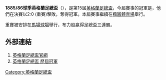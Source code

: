 '''1885/86球季英格蘭足總盃'''（{{lang-en|FA Cup}}），是第15屆[[英格蘭足總盃|英格蘭足總盃]]，今屆賽事的冠軍是{{fc|布力般流浪}}，他們在決賽以2:0 (重賽)擊敗{{fc|西布朗}}，奪得冠軍。本屆賽事繼續在[[橢圓體育場|橢圓體育場]]舉行。

重賽被安排在[[馬場球場|馬場球場]]舉行，布力般贏得足總盃三連霸。

==外部連結==
#[http://www.thefa.com/thefacup 英格蘭足總盃官網]{{Webarchive|url=https://wayback.archive-it.org/all/20120424194609/http://www.thefa.com/TheFACup |date=2012-04-24 }}
#[http://www.worldfootball.net/winner/eng-fa-cup/ 英格蘭足總盃 歷屆冠軍]{{Wayback|url=http://www.worldfootball.net/winner/eng-fa-cup/ |date=20190102002248 }}

{{英格兰足总杯}}

[[Category:英格蘭足總盃|Category:英格蘭足總盃]]


{{soccer-stub}}